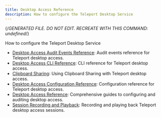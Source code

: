 ```yaml
---
title: Desktop Access Reference
description: How to configure the Teleport Desktop Service
---
```


{/*GENERATED FILE. DO NOT EDIT. RECREATE WITH THIS COMMAND:
undefined*/}

How to configure the Teleport Desktop Service

- [Desktop Access Audit Events Reference](reference/audit.mdx): Audit events reference for Teleport desktop access.
- [Desktop Access CLI Reference](reference/cli.mdx): CLI reference for Teleport desktop access.
- [Clipboard Sharing](reference/clipboard.mdx): Using Clipboard Sharing with Teleport desktop access.
- [Desktop Access Configuration Reference](reference/configuration.mdx): Configuration reference for Teleport desktop access.
- [Desktop Access Reference](reference/overview.mdx): Comprehensive guides to configuring and auditing desktop access.
- [Session Recording and Playback](reference/sessions.mdx): Recording and playing back Teleport desktop access sessions.
